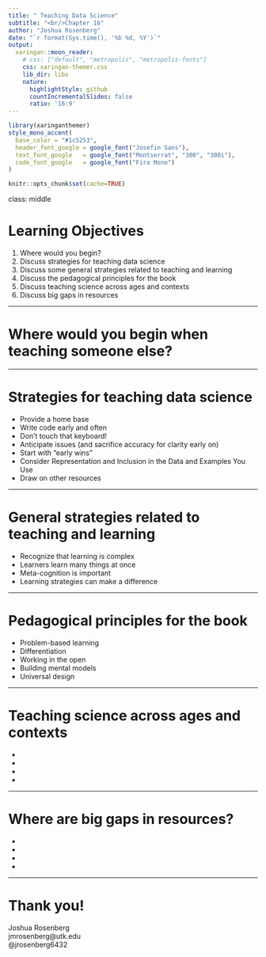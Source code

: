 ```yaml
---
title: " Teaching Data Science"
subtitle: "<br/>Chapter 16"
author: "Joshua Rosenberg"
date: "`r format(Sys.time(), '%b %d, %Y')`"
output:
  xaringan::moon_reader:
    # css: ["default", "metropolis", "metropolis-fonts"]
    css: xaringan-themer.css
    lib_dir: libs
    nature:
      highlightStyle: github
      countIncrementalSlides: false
      ratio: '16:9'
---
```


```r
library(xaringanthemer)
style_mono_accent(
  base_color = "#1c5253",
  header_font_google = google_font("Josefin Sans"),
  text_font_google   = google_font("Montserrat", "300", "300i"),
  code_font_google   = google_font("Fira Mono")
)
```

```r
knitr::opts_chunk$set(cache=TRUE)
```

class: middle

# Learning Objectives

1. Where would you begin?
1. Discuss strategies for teaching data science
1. Discuss some general strategies related to teaching and learning
1. Discuss the pedagogical principles for the book
1. Discuss teaching science across ages and contexts
1. Discuss big gaps in resources

---

# Where would you begin when teaching someone else?

---

# Strategies for teaching data science

- Provide a home base
- Write code early and often
- Don't touch that keyboard!
- Anticipate issues (and sacrifice accuracy for clarity early on)
- Start with "early wins"
- Consider Representation and Inclusion in the Data and Examples You Use
- Draw on other resources

---

# General strategies related to teaching and learning

- Recognize that learning is complex
- Learners learn many things at once
- Meta-cognition is important
- Learning strategies can make a difference

---

# Pedagogical principles for the book

- Problem-based learning
- Differentiation
- Working in the open
- Building mental models
- Universal design

---


# Teaching science across ages and contexts

- 
- 
- 
- 

--- 

# Where are big gaps in resources?

- 
- 
- 
- 

--- 

# Thank you!

Joshua Rosenberg  
jmrosenberg@utk.edu  
@jrosenberg6432
